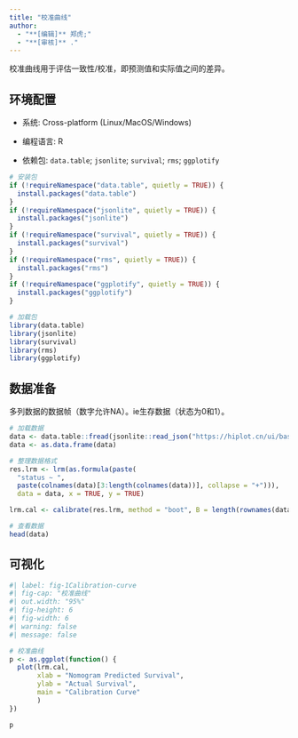 ```yaml
---
title: "校准曲线"
author:
  - "**[编辑]** 郑虎;"
  - "**[审核]** ."
---
```


校准曲线用于评估一致性/校准，即预测值和实际值之间的差异。

## 环境配置

-   系统: Cross-platform (Linux/MacOS/Windows)

-   编程语言: R

-   依赖包: `data.table`; `jsonlite`; `survival`; `rms`; `ggplotify`

```r
# 安装包
if (!requireNamespace("data.table", quietly = TRUE)) {
  install.packages("data.table")
}
if (!requireNamespace("jsonlite", quietly = TRUE)) {
  install.packages("jsonlite")
}
if (!requireNamespace("survival", quietly = TRUE)) {
  install.packages("survival")
}
if (!requireNamespace("rms", quietly = TRUE)) {
  install.packages("rms")
}
if (!requireNamespace("ggplotify", quietly = TRUE)) {
  install.packages("ggplotify")
}

# 加载包
library(data.table)
library(jsonlite)
library(survival)
library(rms)
library(ggplotify)
```

## 数据准备

多列数据的数据帧（数字允许NA）。ie生存数据（状态为0和1）。

```r
# 加载数据
data <- data.table::fread(jsonlite::read_json("https://hiplot.cn/ui/basic/calibration-curve/data.json")$exampleData$textarea[[1]])
data <- as.data.frame(data)

# 整理数据格式
res.lrm <- lrm(as.formula(paste(
  "status ~ ", 
  paste(colnames(data)[3:length(colnames(data))], collapse = "+"))),
  data = data, x = TRUE, y = TRUE)

lrm.cal <- calibrate(res.lrm, method = "boot", B = length(rownames(data)))

# 查看数据
head(data)
```

## 可视化

```r
#| label: fig-1Calibration-curve
#| fig-cap: "校准曲线"
#| out.width: "95%"
#| fig-height: 6
#| fig-width: 6
#| warning: false
#| message: false

# 校准曲线
p <- as.ggplot(function() {
  plot(lrm.cal,
       xlab = "Nomogram Predicted Survival",
       ylab = "Actual Survival",
       main = "Calibration Curve"
       )
})

p
```


